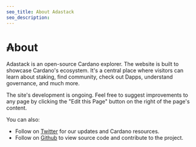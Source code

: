 ```yaml
---
seo_title: About Adastack
seo_description:
---
```


# ₳bout

Adastack is an open-source Cardano explorer. The website is built to showcase Cardano's ecosystem. It's a central place where visitors can learn about staking, find community, check out Dapps, understand governance, and much more.

The site's development is ongoing. Feel free to suggest improvements to any page by clicking the "Edit this Page" button on the right of the page's content.

You can also:

- Follow on [Twitter](https://twitter.com/adastackio) for our updates and Cardano resources.
- Follow on [Github](https://github.com/adastackio) to view source code and contribute to the project.
